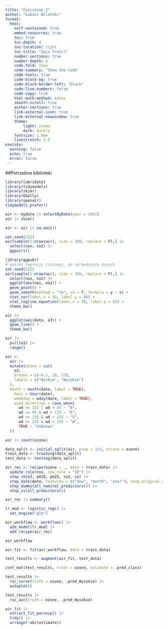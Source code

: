 ```yaml
---
title: "Ćwiczenie_2"
author: "Łukasz Bilański"
format: 
  html:
    self-contained: true
    embed-resources: true
    toc: true
    toc-depth: 4
    toc-location: right
    toc-title: "Spis treści"
    number-sections: true
    number-depth: 4
    code-fold: show
    code-summary: "Show the code"
    code-tools: true
    code-block-bg: true
    code-block-border-left: "black"
    code-line-numbers: false
    code-copy: true
    html-math-method: katex
    smooth-scroll: true
    anchor-sections: true
    link-external-icon: true
    link-external-newwindow: true
    theme:
        light: cosmo
        dark: darkly
    fontsize: 1.0em
    linestretch: 1.5
execute:
  warning: false
  echo: true
  error: false
---
```


##Potrzebne biblioteki

```r
library(lubridate)
library(tidymodels) 
library(skimr) 
library(GGally) 
library(openair) 
tidymodels_prefer()
```

```r
air <- mydata |> selectByDate(year = 2002) 
air |> skim()
```


```r
air <- air |> na.omit()
```

```r
set.seed(222)
air[sample(1:nrow(air), size = 300, replace = F),] |> 
  select(nox, no2) |> 
  ggpairs()
```


```r
library(ggpubr)
# wykres regresji liniowej, do sprawdzenia danych 
set.seed(222)
air[sample(1:nrow(air), size = 300, replace = F),] |> 
  select(nox, no2) |> 
  ggplot(aes(nox, no2)) +
  geom_point() +
  geom_smooth(method = "lm", se = T, formula = y ~ x) + 
  stat_cor(label.x = 10, label.y = 80) + 
  stat_regline_equation(label.x = 10, label.y = 82) +
  theme_bw()
```


```r
air |>    
  ggplot(aes(date, o3)) +     
  geom_line() +     
  theme_bw()
```
```r
air |> 
  pull(o3) |> 
  range()  
```


```r
air <-
  air |>
  mutate(ozone = cut(
    o3,
    breaks = c(-0.1, 10, 53),
    labels = c("Niskie", "Wysokie")
  ),
  month = month(date, label = TRUE),
    hour = hour(date),
    weekday = wday(date, label = TRUE),
    wind_direction = case_when(
      wd >= 315 | wd < 45 ~ "N",
      wd >= 45 & wd < 135 ~ "E", 
      wd >= 135 & wd < 225 ~ "S",
      wd >= 225 & wd < 315 ~ "W",
      TRUE ~ "Unknown"
  ))
```

```r
air |> count(ozone)
```

```r
data_split <- initial_split(air, prop = 3/4, strata = ozone)
train_data <- training(data_split)
test_data <- testing(data_split)
```

```r
air_rec <- recipe(ozone ~ ., data = train_data) |> 
  update_role(nox, new_role = "ID") |>
  step_rm(o3, pm10, pm25, so2, co) |>
  step_date(date, features = c("dow", "month", "year"), keep_original_cols = FALSE) |>
  step_dummy(all_nominal_predictors()) |>
  step_zv(all_predictors())
```


```r
air_rec |> summary()
```

```r
lr_mod <- logistic_reg() |> 
  set_engine("glm")

air_workflow <- workflow() |> 
  add_model(lr_mod) |> 
  add_recipe(air_rec)

air_workflow
```
```r
air_fit <- fit(air_workflow, data = train_data)
```


```r
test_results <- augment(air_fit, test_data)

conf_mat(test_results, truth = ozone, estimate = .pred_class)

test_results |> 
  roc_curve(truth = ozone, .pred_Wysokie) |> 
  autoplot()

test_results |> 
  roc_auc(truth = ozone, .pred_Wysokie)
```

```r
air_fit |> 
  extract_fit_parsnip() |> 
  tidy() |> 
  arrange(-abs(estimate))
```



















